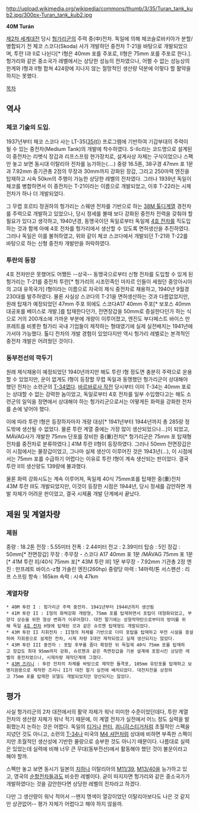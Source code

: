 http://upload.wikimedia.org/wikipedia/commons/thumb/3/35/Turan_tank_kub2.jpg/300px-Turan_tank_kub2.jpg

'''40M Turán'''

[[제2차 세계대전]] 당시 [[헝가리]]군의 주력 중(中)전차. 독일에 의해 체코슬로바키아가 분할/병합되기 전 체코 스코다(Skoda) 사가 개발하던 중전차 T-21을 바탕으로 개발되었으며, 투란 I과 II로 나뉜다[* I형은 40mm 포를 주포로, II형은 75mm 포를 주포로 한다.]. 헝가리와 같은 중소국가 레벨에서는 상당한 성능의 전차였으나, 어쩔 수 없는 성능상의 한계와 I형과 II형 합쳐 424량에 지나지 않는 절망적인 생산량 덕분에 이렇다 할 활약을 하지는 못했다.

[[목차]]

== 역사 ==
=== 체코 기술의 도입. ===
1937년부터 체코 스코다 사는 LT-35([[35(t)]]) 프로그램에 기반하여 기갑부대의 주력이 될 수 있는 중전차(Medium Tank)의 개발에 착수하였다. S-IIc라는 코드명으로 설계된 이 중전차는 리벳식 장갑과 리프스프링 현가장치로, 설계사상 자체는 구식이었으나 스펙만 놓고 보면 동시대 이탈리아 전차를 능가하는(....) 중량 16.5톤, 38구경 47mm 포 1문과 7.92mm 중기관총 2정의 무장과 30mm까지 강화된 장갑, 그리고 250마력 엔진을 탑재하고 시속 50km의 주행이 가능한 상당한 레벨의 전차였다. 그러나 1939년 독일이 체코를 병합하면서 이 중전차는 T-21이라는 이름으로 개발되었고, 이후 T-22라는 시제전차가 하나 더 개발되었다.

그 무렵 호르티 정권하의 헝가리는 스웨덴 전차를 기반으로 하는 [[38M 톨디]]계열 경전차를 주력으로 개발하고 있었으나, 당시 정세를 볼때 보다 강화된 중전차 전력을 갖춰야 할 필요가 있다고 생각하고, 1940년경, 동맹국이던 독일로부터 독일제 [[4호 전차]]를 직도입하는 것과 함께 아예 4호 전차를 헝가리에서 생산할 수 있도록 면허생산을 추진하였다. 그러나 독일은 이를 불허하였고, 위와 같이 체코 스코다에서 개발되던 T-21와 T-22를 바탕으로 하는 신형 중전차 개발만을 허락하였다.

=== 투란의 등장 ===
4호 전차만은 못했어도 어쨌든 --상국-- 동맹국으로부터 신형 전차를 도입할 수 있게 된 헝가리는 T-21를 중전차 투란[* 헝가리의 시조민족인 마자르 인들이 세웠던 중앙아시아의 고대 유목국가] I형이라는 이름으로 자국의 제식 중전차로 채용하고, 1940년 9월경 230대를 발주하였다. 물론 사실상 스코다의 T-21을 면허생산하는 것과 다름없었지만, 원래 탑재가 예정되었던 47mm 주포 외에도 스코다A17 40mm 주포[* 보포스 40mm 대공포를 베이스로 개발.]를 탑재한다던가, 전면장갑을 50mm로 증설한다던가 하는 식으로 거의 200개소에 가까운 부분에 개량이 이루어졌고, 엔진도 부다페스트 바이스 만프레트를 비롯한 헝가리 국내 기업들이 제작하는 형태였기에 실제 실전배치는 1941년에 가서야 가능했다. 톨디 전차의 개발 경험이 있었다지만 역시 헝가리 레벨로는 본격적인 중전차 개발은 어려웠던 것이다.

=== 동부전선의 깍두기 ===
원래 제식채용이 예정되었던 1940년까지만 해도 투란 I형 정도면 충분히 주력으로 운용할 수 있었지만, 운이 없게도 I형이 등장할 무렵 독일과 동맹했던 헝가리군이 상대해야 했던 전차는 소련군의 [[T-34]]였다. [[바르바로사 작전]] 당시부터 이미 T-34는 40mm 포로는 상대할 수 없는 강력한 놈이었고, 독일로부터 4호 전차를 일부 수입했다고는 해도 소련군의 일익을 정면에서 상대해야 하는 헝가리군으로서는 어떻게든 화력을 강화한 전차를 손에 넣어야 했다.

이에 따라 투란 I형은 등장하자마자 개량 대상[* 1941년부터 1944년까지 총 285량 정도밖에 생산될 수 없었다. 물론 투란 계열 중에는 가장 많이 생산되었으나...]이 되었고, MÁVAG사가 개발한 75mm 단포를 장비한 중(重)전차[* 헝가리군은 75mm 포 탑재형 전차를 중전차로 분류하였다.] 41M 투란 II형이 등장하였다. 그러나 50mm 전면장갑은 이 시점에서는 물장갑이었고, 그나마 실제 생산이 이루어진 것은 1943년(...), 이 시점에서는 75mm 포를 수급하기 어렵다는 이유로 투란 I형이 계속 생산되는 판이었다. 결국 투란 II의 생산량도 139량에 불과했다. 

물론 화력 강화시도는 계속 이루어져, 독일제 40식 75mm포를 탑재한 중(重)전차 43M 투란 III도 개발되었지만, 이것이 등장한 시점은 1944년, 당시 정세를 감안하면 개발 자체가 어려운 판이었고, 결국 시제품 개발 단계에서 끝났다.

== 제원 및 계열차량 ==
=== 제원 ===
중량 : 18.2톤 
전장 : 5.55미터
전폭 : 2.44미터
전고 : 2.39미터
탑승 : 5인 
장갑 : 50mm[* 전면장갑]
무장 :
주무장 - 스코다 A17 40mm 포 1문
/MÁVAG 75mm 포 1문[* 41M 투란 II]/40식 75mm 포[* 43M 투란 III] 1문
부무장 - 7.92mm 기관총 2정
엔진 :
만프레트 바이스-z형 가솔린 엔진(260hp)
중량당 마력 : 14마력/톤
서스펜션 : 리프 스프링
항속 : 165km
속력 : 시속 47km

=== 계열차량 ===
 * 40M 투란 I : 헝가리군 주력 중전차. 1941년부터 1944년까지 생산됨
 * 41M 투란 II : I형의 화력강화 개량형, 75mm 포를 탑재하면서 포탑이 대형화되었고, 부양각 상승을 위한 형상 변화가 이루어졌다. 대전 말기에는 성형작약탄으로부터의 방어를 위해 독일 [[4호 전차]] H형에 탑재된 것과 같은 슈르첸 탑재형도 개발되었다.
 * 43M 투란 II 지휘전차 : II형의 차체를 기반으로 더미 포탑을 탑재하고 무전 시설을 증설하여 지휘용으로 설계한 전차, 시제 차량 1대만 제작되었고 실제 생산되지는 않았다.
 * 43M 투란 III 중전차 : 포탑 후부를 좀더 확장한 뒤 독일제 40식 75mm 포를 탑재하고 장갑도 최대 95mm까지 강화, 슈르첸과 같은 측면장갑을 기본 설계에 포함시킨 상당한 레벨의 중전차였으나, 시제차량 제작단계에 그쳤다. 
 * [[43M 즈리니]] : 투란 전차의 차체를 바탕으로 제작한 돌격포, 105mm 유탄포를 탑재하고 보병지원용으로 제작한 즈리니 II가 대전 말기 실전에 배치되었다. 대전차전을 상정하고 75mm 포를 탑재한 모델도 개발되었지만 양산되지는 않았다.

== 평가 ==
사실 헝가리군의 2차 대전에서의 활약 자체가 워낙 미미한 수준이었던데다, 투란 계열 전차의 생산량 자체가 워낙 적기 때문에, 이 계열 전차가 실전에서 어느 정도 실력을 발휘했는지 논하는 것은 어렵다. 독일의 [[티거]]나 [[판터]], [[티거 2|쾨니히스티거]]처럼 초월적인 스펙을 지녔던 것도 아니고, 소련의 [[T-34]]나 미국의 [[M4 셔먼]]처럼 상대에 비하면 부족한 스펙이지만 초월적인 생산성에 기반한 물량으로 승부한 것도 아니기 때문이다. 나름대로 실력은 있었는데 실력에 비해 너무 큰 무대(동부전선)에서 활동해야 했던 것이 불운이라고 해야 할까. 

스펙만 놓고 보면 동시기 일본의 [[치하]]나 이탈리아의 [[M11/39]], [[M13/40]]을 능가하고 있고, 영국의 [[순항전차]]들과도 비슷한 레벨이다. 굳이 따지자면 헝가리와 같은 중소국가가 개발하였다는 것을 감안한다면 상당한 레벨의 전차라고 하겠다. 

다만 그 생산량이 워낙 적어서 --왠지 명색이 열강이었던 이탈리아보다도 나은 것 같지만 상관없어-- 평가 자체가 어렵다고 해야 하지 않을까. 
